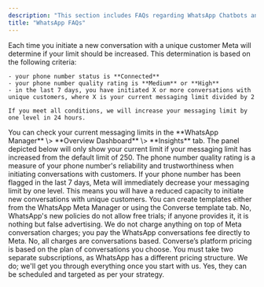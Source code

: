 ```yaml
---
description: "This section includes FAQs regarding WhatsApp Chatbots and Pricing"
title: "WhatsApp FAQs"
---
```


<AccordionGroup>
  <Accordion title="How and when your conversation limits in WhatsApp will increase?">
    Each time you initiate a new conversation with a unique customer Meta will determine if your limit should be increased. This determination is based on the following criteria:

    - your phone number status is **Connected**
    - your phone number quality rating is **Medium** or **High**
    - in the last 7 days, you have initiated X or more conversations with unique customers, where X is your current messaging limit divided by 2

    If you meet all conditions, we will increase your messaging limit by one level in 24 hours.
  </Accordion>
  <Accordion title="How to check meta conversation limit">
    You can check your current messaging limits in the **WhatsApp Manager** \> **Overview Dashboard** \> **Insights** tab. The panel depicted below will only show your current limit if your messaging limit has increased from the default limit of 250.
  </Accordion>
  <Accordion title="What is the phone number quality rating and how does it affect my messaging limit?">
    The phone number quality rating is a measure of your phone number's reliability and trustworthiness when initiating conversations with customers. If your phone number has been flagged in the last 7 days, Meta will immediately decrease your messaging limit by one level. This means you will have a reduced capacity to initiate new conversations with unique customers.
  </Accordion>
  <Accordion title="How to add a new WhatsApp template?">
    You can create templates either from the WhatsApp Meta Manager or using the  Converse template tab.
  </Accordion>
  <Accordion title="Is there a free plan?">
    No, WhatsApp's new policies do not allow free trials; if anyone provides it, it is nothing but false advertising.
  </Accordion>
  <Accordion title="What is your markup on Meta prices">
    We do not charge anything on top of Meta conversation charges; you pay the WhatsApp conversations fee directly to Meta.
  </Accordion>
  <Accordion title="Is there any message limit?">
    No, all charges are conversations based.  Converse’s platform pricing is based on the plan of conversations you choose.
  </Accordion>
  <Accordion title="I want a WhatsApp bot along with my website bot. What should I do?">
    You must take two separate subscriptions, as WhatsApp has a different pricing structure.
  </Accordion>
  <Accordion title="Can you provide me with green-tick verification?">
    We do; we'll get you through everything once you start with us.
  </Accordion>
  <Accordion title="Can I send bulk messages?">
    Yes, they can be scheduled and targeted as per your strategy.
  </Accordion>
</AccordionGroup>